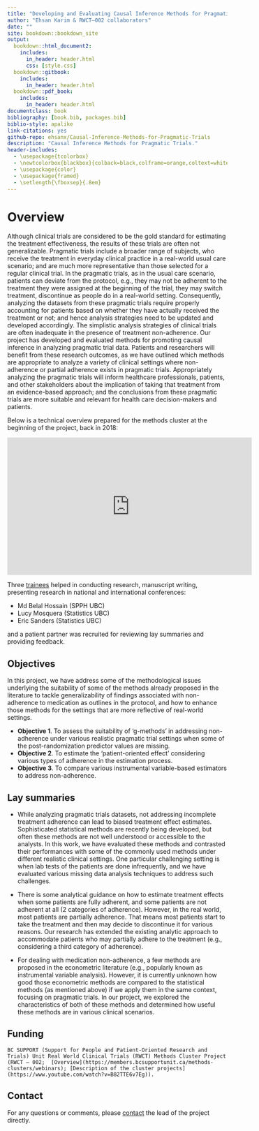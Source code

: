 ```yaml
--- 
title: "Developing and Evaluating Causal Inference Methods for Pragmatic Trials"
author: "Ehsan Karim & RWCT–002 collaborators"
date: ""
site: bookdown::bookdown_site
output:
  bookdown::html_document2:
    includes:
      in_header: header.html
      css: [style.css]
  bookdown::gitbook:
    includes:
      in_header: header.html
  bookdown::pdf_book:
    includes:
      in_header: header.html
documentclass: book
bibliography: [book.bib, packages.bib]
biblio-style: apalike
link-citations: yes
github-repo: ehsanx/Causal-Inference-Methods-for-Pragmatic-Trials
description: "Causal Inference Methods for Pragmatic Trials."
header-includes: 
  - \usepackage{tcolorbox}
  - \newtcolorbox{blackbox}{colback=black,colframe=orange,coltext=white,boxsep=5pt,arc=4pt}
  - \usepackage{color}
  - \usepackage{framed}
  - \setlength{\fboxsep}{.8em}
---
```


\newenvironment{blackbox}{
  \definecolor{shadecolor}{rgb}{0, 0, 0}  % black
  \color{white}
  \begin{shaded}}
 {\end{shaded}}

# Overview

Although clinical trials are considered to be the gold standard for estimating the treatment effectiveness, the results of these trials are often not generalizable. Pragmatic trials include a broader range of subjects, who receive the treatment in everyday clinical practice in a real-world usual care scenario; and are much more representative than those selected for a regular clinical trial. In the pragmatic trials, as in the usual care scenario, patients can deviate from the protocol, e.g., they may not be adherent to the treatment they were assigned at the beginning of the trial, they may switch treatment, discontinue as people do in a real-world setting. Consequently, analyzing the datasets from these pragmatic trials require properly accounting for patients based on whether they have actually received the treatment or not; and hence analysis strategies need to be updated and developed accordingly. The simplistic analysis strategies of clinical trials are often inadequate in the presence of treatment non-adherence. Our project has developed and evaluated methods for promoting causal inference in analyzing pragmatic trial data. Patients and researchers will benefit from these research outcomes, as we have outlined which methods are appropriate to analyze a variety of clinical settings where non-adherence or partial adherence exists in pragmatic trials. Appropriately analyzing the pragmatic trials will inform healthcare professionals, patients, and other stakeholders about the implication of taking that treatment from an evidence-based approach; and the conclusions from these pragmatic trials are more suitable and relevant for health care decision-makers and patients.

Below is a technical overview prepared for the methods cluster at the beginning of the project, back in 2018:

<iframe width="560" height="315" src="https://www.youtube.com/embed/ur1etAewqHA" title="YouTube video player" frameborder="0" allow="accelerometer; autoplay; clipboard-write; encrypted-media; gyroscope; picture-in-picture" allowfullscreen></iframe>

Three [trainees](https://ehsank.com/supervision/) helped in conducting research, manuscript writing, presenting research in national and international conferences:

- Md Belal Hossain (SPPH UBC) 
- Lucy Mosquera (Statistics UBC) 
- Eric Sanders (Statistics UBC) 

and a patient partner was recruited for reviewing lay summaries and providing feedback.

## Objectives {-}

In this project, we have address some of the methodological issues underlying the suitability of some of the methods already proposed in the literature to tackle generalizability of findings associated with non-adherence to medication as outlines in the protocol, and how to enhance those methods for the settings that are more reflective of real-world settings. 

- **Objective 1**. To assess the suitability of ‘g-methods’ in addressing non-adherence under various realistic pragmatic trial settings when some of the post-randomization predictor values are missing. 
- **Objective 2**. To estimate the ‘patient-oriented effect’ considering various types of adherence in the estimation process. 
- **Objective 3**. To compare various instrumental variable-based estimators to address non-adherence.


## Lay summaries {-}

-	While analyzing pragmatic trials datasets, not addressing incomplete treatment adherence can lead to biased treatment effect estimates. Sophisticated statistical methods are recently being developed, but often these methods are not well understood or accessible to the analysts. In this work, we have evaluated these methods and contrasted their performances with some of the commonly used methods under different realistic clinical settings. One particular challenging setting is when lab tests of the patients are done infrequently, and we have evaluated various missing data analysis techniques to address such challenges.

-	There is some analytical guidance on how to estimate treatment effects when some patients are fully adherent, and some patients are not adherent at all (2 categories of adherence). However, in the real world, most patients are partially adherence. That means most patients start to take the treatment and then may decide to discontinue it for various reasons. Our research has extended the existing analytic approach to accommodate patients who may partially adhere to the treatment  (e.g., considering a third category of adherence).

-	For dealing with medication non-adherence, a few methods are proposed in the econometric literature (e.g., popularly known as instrumental variable analysis). However, it is currently unknown how good those econometric methods are compared to the statistical methods (as mentioned above) if we apply them in the same context, focusing on pragmatic trials. In our project, we explored the characteristics of both of these methods and determined how useful these methods are in various clinical scenarios.

## Funding {-}

```block
BC SUPPORT (Support for People and Patient-Oriented Research and Trials) Unit Real World Clinical Trials (RWCT) Methods Cluster Project (RWCT – 002;  [Overview](https://members.bcsupportunit.ca/methods-clusters/webinars); [Description of the cluster projects](https://www.youtube.com/watch?v=B82TTE6v7Eg)).
```

## Contact {-}

For any questions or comments, please [contact](https://ehsank.com/) the lead of the project directly.
